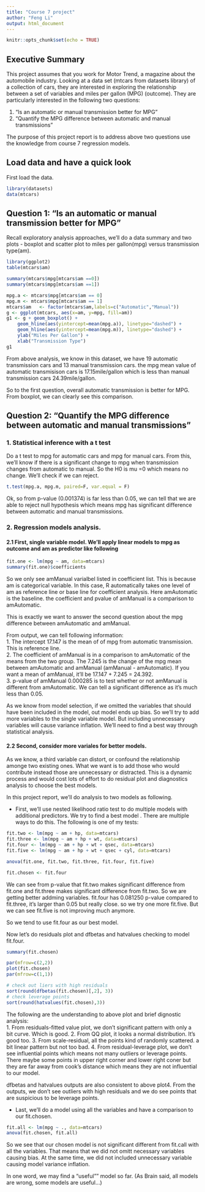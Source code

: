 ```yaml
---
title: "Course 7 project"
author: "Feng Li"
output: html_document
---
```


```r
knitr::opts_chunk$set(echo = TRUE)
```

## Executive Summary

This project assumes that you work for Motor Trend, a magazine about the automobile industry. Looking at a data set (mtcars from datasets library) of a collection of cars, they are interested in exploring the relationship between a set of variables and miles per gallon (MPG) (outcome). They are particularly interested in the following two questions:

1. "Is an automatic or manual transmission better for MPG"
2. "Quantify the MPG difference between automatic and manual transmissions"

The purpose of this project report is to address above two questions use the knowledge from course 7 regression models.

## Load data and have a quick look
First load the data.
```r
library(datasets)
data(mtcars)
```

## Question 1: "Is an automatic or manual transmission better for MPG"
Recall exploratory analysis approaches, we'll do a data summary and two plots - boxplot and scatter plot to miles per gallon(mpg) versus transmission type(am).
```r
library(ggplot2)
table(mtcars$am)

summary(mtcars$mpg[mtcars$am ==0])
summary(mtcars$mpg[mtcars$am ==1])

mpg.a <- mtcars$mpg[mtcars$am == 0]
mpg.m <- mtcars$mpg[mtcars$am == 1]
mtcars$am   <- factor(mtcars$am,labels=c("Automatic","Manual"))
g <- ggplot(mtcars, aes(x=am, y=mpg, fill=am))
g1 <- g + geom_boxplot() + 
    geom_hline(aes(yintercept=mean(mpg.a)), linetype="dashed") + 
    geom_hline(aes(yintercept=mean(mpg.m)), linetype="dashed") +
    ylab("Miles Per Gallon") +
    xlab("Transmission Type")
g1
```


From above analysis, we know in this dataset, we have 19 automatic transmission cars and 13 manual transmission cars. the mpg mean value of automatic transmisison cars is 17.15mile/gallon which is less than manual transmission cars 24.39mile/gallon. 

So to the first question, overall automatic transmission is better for MPG.  From boxplot, we can clearly see this comparison.  


## Question 2: "Quantify the MPG difference between automatic and manual transmissions"

### 1. Statistical inference with a t test 
Do a t test to mpg for automatic cars and mpg for manual cars. From this, we'll know if there is a significant change to mpg when transmission changes from automatic to manual.
So the H0 is mu =0 which means no change. We'll check if we can reject.
```r
t.test(mpg.a, mpg.m, paired=F, var.equal = F)
```

Ok, so from p-value (0.001374) is far less than 0.05, we can tell that we are able to reject null hypothesis which means mpg has significant difference between automatic and manual transmissions. 

### 2. Regression models analysis.

#### 2.1 First, single variable model. We'll apply linear models to mpg as outcome and am as predictor like following
```r
fit.one <- lm(mpg ~ am, data=mtcars)
summary(fit.one)$coefficients
```

So we only see amManual varialbel listed in coefficient list. This is because am is categorical variable. In this case, R automatically takes one level of am as reference line or base line for coefficient analysis. Here amAutomatic is the baseline. the coefficient and pvalue of amManual is a comparison to amAutomatic. 

This is exactly we want to answer the second question about the mpg difference between amAutomatic and amManual.

From output, we can tell following information:  
1. The intercept 17.147 is the mean of of mpg from automatic transmission. This is reference line.  
2. The coefficient of amManual is in a comparison to amAutomatic of the means from the two group. The 7.245 is the change of the mpg mean between amAutomatic and amManual (amManual - amAutomatic). If you want a mean of amManual, it'll be 17.147 + 7.245 = 24.392.  
3. p-value of amManual 0.000285 is to test whether or not amManual is different from amAutomatic. We can tell a significant difference as it's much less than 0.05.  

As we know from model selection, if we omitted the variables that should have been included in the model, out model ends up bias. So we'll try to add more variables to the single variable model. But including unnecessary variables will cause variance inflation. We'll need to find a best way through statistical analysis.

#### 2.2 Second, consider more variales for better models.

As we know, a third variable can distort, or confound the relationship amonge two existing ones. What we want is to add those who would contribute instead those are unnecessary or distracted. This is a dynamic process and would cost lots of effort to do residual plot and diagnostics analysis to choose the best models.

In this project report, we'll do analysis to two models as following.

- First, we'll use nested likelihood ratio test to do multiple models with additional predictors. We try to find a best model . There are multiple ways to do this. The following is one of my tests:  
```r
fit.two <- lm(mpg ~ am + hp, data=mtcars)
fit.three <- lm(mpg ~ am + hp + wt, data=mtcars)
fit.four <- lm(mpg ~ am + hp + wt + qsec, data=mtcars)
fit.five <- lm(mpg ~ am + hp + wt + qsec + cyl, data=mtcars)

anova(fit.one, fit.two, fit.three, fit.four, fit.five)

fit.chosen <- fit.four
```
We can see from p-value that fit.two makes significant difference from fit.one and fit.three makes significant difference from fit.two. So we are getting better addming variables. fit.four has 0.081250 p-value compared to fit.three, it's larger than 0.05 but really close. so we try one more fit.five. But we can see fit.five is not improving much anymore. 

So we tend to use fit.four as our best model.

Now let's do residuals plot and dfbetas and hatvalues checking to model fit.four.

```r
summary(fit.chosen)

par(mfrow=c(2,2))
plot(fit.chosen)
par(mfrow=c(1,1))

# check out liers with high residuals
sort(round(dfbetas(fit.chosen)[,2], 3))
# check leverage points
sort(round(hatvalues(fit.chosen),3))
```
The following are the understanding to above plot and brief dignostic analysis:  
1. From residuals-fitted value plot, we don't significant pattern with only a bit curve. Which is good.
2. From QQ plot, it looks a normal distribution. It's good too.
3. From scale-residual, all the points kind of randomly scattered. a bit linear pattern but not too bad.
4. From residual-leverage plot, we don't see influential points which means not many outliers or leverage points. There maybe some points in upper right corner and lower right coner but they are far away from cook's distance which means they are not influential to our model. 

dfbetas and hatvalues outputs are also consistent to above plot4. From the outputs, we don't see outliers with high residuals and we do see points that are suspicious to be leverage points.


- Last, we'll do a model using all the variables and have a comparison to our fit.chosen.
```r
fit.all <- lm(mpg ~ ., data=mtcars)
anova(fit.chosen, fit.all)
```
So we see that our chosen model is not significant different from fit.call with all the variables. That means that we did not omitt necessary variables causing bias. At the same time, we did not included unnecessary variable causing model variance inflation.

In one word, we may find a "useful"" model so far. (As Brain said, all models are wrong, some models are useful...)
































